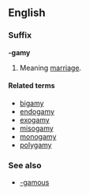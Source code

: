 ==English==
===Suffix===
'''-gamy'''

#Meaning [[marriage]].

====Related terms====
*[[bigamy]]
*[[endogamy]]
*[[exogamy]]
*[[misogamy]]
*[[monogamy]]
*[[polygamy]]

===See also===
*[[-gamous]]